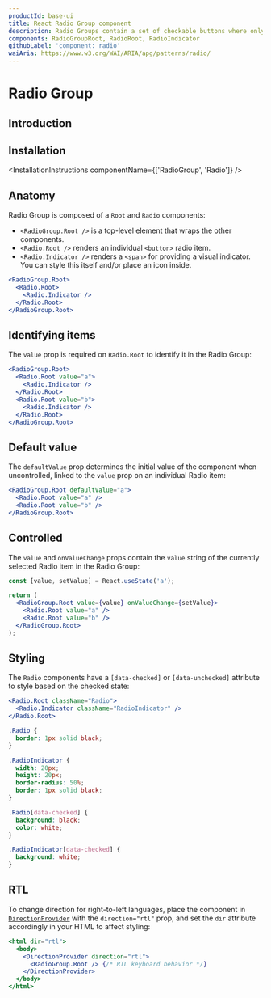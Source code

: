 ```yaml
---
productId: base-ui
title: React Radio Group component
description: Radio Groups contain a set of checkable buttons where only one of the buttons can be checked at a time.
components: RadioGroupRoot, RadioRoot, RadioIndicator
githubLabel: 'component: radio'
waiAria: https://www.w3.org/WAI/ARIA/apg/patterns/radio/
---
```


# Radio Group

<Description />

<ComponentLinkHeader design={false} />

## Introduction

<Demo demo="UnstyledRadioGroupIntroduction" defaultCodeOpen="false" bg="gradient" />

## Installation

<InstallationInstructions componentName={['RadioGroup', 'Radio']} />

## Anatomy

Radio Group is composed of a `Root` and `Radio` components:

- `<RadioGroup.Root />` is a top-level element that wraps the other components.
- `<Radio.Root />` renders an individual `<button>` radio item.
- `<Radio.Indicator />` renders a `<span>` for providing a visual indicator. You can style this itself and/or place an icon inside.

```jsx
<RadioGroup.Root>
  <Radio.Root>
    <Radio.Indicator />
  </Radio.Root>
</RadioGroup.Root>
```

## Identifying items

The `value` prop is required on `Radio.Root` to identify it in the Radio Group:

```jsx
<RadioGroup.Root>
  <Radio.Root value="a">
    <Radio.Indicator />
  </Radio.Root>
  <Radio.Root value="b">
    <Radio.Indicator />
  </Radio.Root>
</RadioGroup.Root>
```

## Default value

The `defaultValue` prop determines the initial value of the component when uncontrolled, linked to the `value` prop on an individual Radio item:

```jsx
<RadioGroup.Root defaultValue="a">
  <Radio.Root value="a" />
  <Radio.Root value="b" />
</RadioGroup.Root>
```

## Controlled

The `value` and `onValueChange` props contain the `value` string of the currently selected Radio item in the Radio Group:

```jsx
const [value, setValue] = React.useState('a');

return (
  <RadioGroup.Root value={value} onValueChange={setValue}>
    <Radio.Root value="a" />
    <Radio.Root value="b" />
  </RadioGroup.Root>
);
```

## Styling

The `Radio` components have a `[data-checked]` or `[data-unchecked]` attribute to style based on the checked state:

```jsx
<Radio.Root className="Radio">
  <Radio.Indicator className="RadioIndicator" />
</Radio.Root>
```

```css
.Radio {
  border: 1px solid black;
}

.RadioIndicator {
  width: 20px;
  height: 20px;
  border-radius: 50%;
  border: 1px solid black;
}

.Radio[data-checked] {
  background: black;
  color: white;
}

.RadioIndicator[data-checked] {
  background: white;
}
```

## RTL

To change direction for right-to-left languages, place the component in [`DirectionProvider`](/components/react-direction-provider) with the `direction="rtl"` prop, and set the `dir` attribute accordingly in your HTML to affect styling:

```jsx
<html dir="rtl">
  <body>
    <DirectionProvider direction="rtl">
      <RadioGroup.Root /> {/* RTL keyboard behavior */}
    </DirectionProvider>
  </body>
</html>
```
